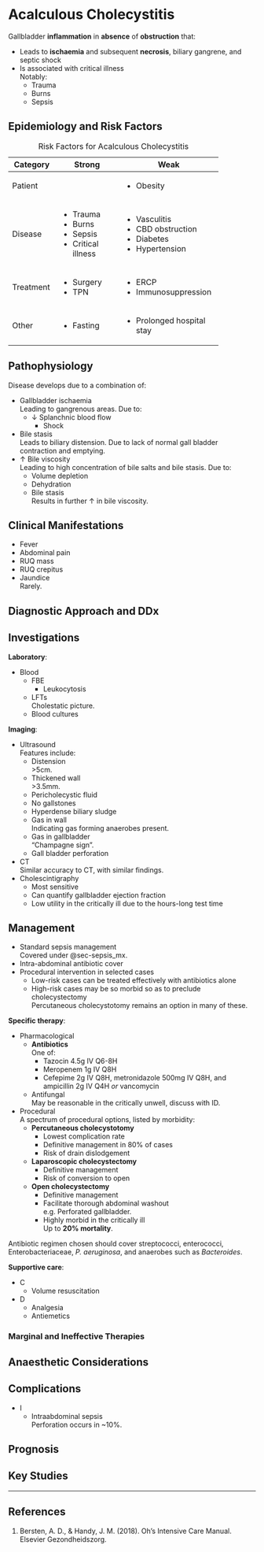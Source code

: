 # Acalculous Cholecystitis

Gallbladder **inflammation** in **absence** of **obstruction** that:

* Leads to **ischaemia** and subsequent **necrosis**, biliary gangrene, and septic shock
* Is associated with critical illness\
Notably:
	* Trauma
	* Burns
	* Sepsis


## Epidemiology and Risk Factors

: Risk Factors for Acalculous Cholecystitis

+-----------+--------------------+---------------------------+
| Category  | Strong             | Weak                      |
+===========+====================+===========================+
| Patient   |                    | * Obesity                 |
+-----------+--------------------+---------------------------+
| Disease   | * Trauma           | * Vasculitis              |
|           | * Burns            | * CBD obstruction         |
|           | * Sepsis           | * Diabetes                |
|           | * Critical illness | * Hypertension            |
+-----------+--------------------+---------------------------+
| Treatment | * Surgery          | * ERCP                    |
|           | * TPN              | * Immunosuppression       |
+-----------+--------------------+---------------------------+
| Other     | * Fasting          | * Prolonged hospital stay |
+-----------+--------------------+---------------------------+

## Pathophysiology

Disease develops due to a combination of:

* Gallbladder ischaemia\
Leading to gangrenous areas. Due to:
	* ↓ Splanchnic blood flow
		* Shock
* Bile stasis\
Leads to biliary distension. Due to lack of normal gall bladder contraction and emptying.
* ↑ Bile viscosity\
Leading to high concentration of bile salts and bile stasis. Due to:
	* Volume depletion
	* Dehydration
	* Bile stasis\
	Results in further ↑ in bile viscosity.


## Clinical Manifestations

* Fever
* Abdominal pain
* RUQ mass
* RUQ crepitus
* Jaundice\
Rarely.

## Diagnostic Approach and DDx


## Investigations

**Laboratory**:

* Blood
	* FBE
		* Leukocytosis
	* LFTs\
	Cholestatic picture.
	* Blood cultures

**Imaging**:

* Ultrasound\
Features include:
	* Distension\
	\>5cm.
	* Thickened wall\
	\>3.5mm.
	* Pericholecystic fluid
	* No gallstones
	* Hyperdense biliary sludge
	* Gas in wall\
	Indicating gas forming anaerobes present.
	* Gas in gallbladder\
	"Champagne sign".
	* Gall bladder perforation
* CT\
Similar accuracy to CT, with similar findings.
* Cholescintigraphy\
	* Most sensitive
	* Can quantify gallbladder ejection fraction
	* Low utility in the critically ill due to the hours-long test time

## Management

:::priority
* Standard sepsis management\
Covered under @sec-sepsis_mx.
* Intra-abdominal antibiotic cover
* Procedural intervention in selected cases
	* Low-risk cases can be treated effectively with antibiotics alone
	* High-risk cases may be so morbid so as to preclude cholecystectomy\
	Percutaneous cholecystotomy remains an option in many of these.
:::

**Specific therapy**:

* Pharmacological
	* **Antibiotics**\
	One of:
		* Tazocin 4.5g IV Q6-8H
		* Meropenem 1g IV Q8H
		* Cefepime 2g IV Q8H, metronidazole 500mg IV Q8H, and ampicillin 2g IV Q4H *or* vancomycin
	* Antifungal\
	May be reasonable in the critically unwell, discuss with ID.
* Procedural\
A spectrum of procedural options, listed by morbidity:
	* **Percutaneous cholecystotomy**
		* Lowest complication rate
		* Definitive management in 80% of cases
		* Risk of drain dislodgement
	* **Laparoscopic cholecystectomy**
		* Definitive management
		* Risk of conversion to open
	* **Open cholecystectomy**
		* Definitive management
		* Facilitate thorough abdominal washout\
		e.g. Perforated gallbladder.
		* Highly morbid in the critically ill\
		Up to **20% mortality**.

:::column-margin
Antibiotic regimen chosen should cover streptococci, enterococci, Enterobacteriaceae, *P. aeruginosa*, and anaerobes such as *Bacteroides*. 
:::

**Supportive care**:

* C
	* Volume resuscitation
* D
	* Analgesia
	* Antiemetics


### Marginal and Ineffective Therapies

## Anaesthetic Considerations

## Complications

* I
	* Intraabdominal sepsis\
	Perforation occurs in ~10%.

## Prognosis

## Key Studies


---

## References

1. Bersten, A. D., & Handy, J. M. (2018). Oh’s Intensive Care Manual. Elsevier Gezondheidszorg.